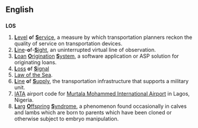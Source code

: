 ==English==
==={{initialism}}===
{{wikipedia}}
'''LOS'''
# [[level|'''L'''evel]] '''o'''f [[service|'''S'''ervice]], a measure by which transportation planners reckon the quality of service on transportation devices.
# [[line|'''L'''ine]]-'''o'''f-[[sight|'''S'''ight]], an uninterrupted virtual line of observation.
# [[loan|'''L'''oan]] [[origination|'''O'''rigination]] [[system|'''S'''ystem]], a software application or ASP solution for originating loans.
# [[loss|'''L'''oss]] '''o'''f [[signal|'''S'''ignal]]
# [[Law of the Sea]].
# [[line|'''L'''ine]] '''o'''f [[supply|'''S'''upply]], the transportation infrastructure that supports a military unit.
# [[IATA]] airport code for [[w:Murtala Mohammed International Airport|Murtala Mohammed International Airport]] in Lagos, Nigeria.
# [[large|'''L'''arg]] [[offspring|'''O'''ffspring]] [[syndrome|'''S'''yndrome]], a phenomenon found occasionally in calves and lambs which are born to parents which have been cloned or otherwise subject to embryo manipulation.